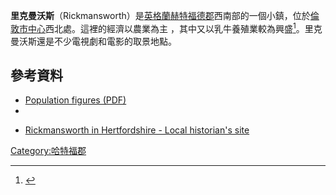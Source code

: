 {{Infobox UK place
| country = England
| latitude= 51.6383
| longitude= -0.4659
| official_name= Rickmansworth
| static_image_name= Rickmansworth, view from St Mary's Church Tower.jpg
| static_image_caption= 
| population = 14,571
| shire_district= [[三河區|三河區]]
| shire_county = [[赫特福德郡|赫特福德郡]]
| region= 東英格蘭
| constituency_westminster= [[西南赫特福德郡_(英國國會選區)|西南赫特福德郡]]
| post_town= RICKMANSWORTH
| postcode_district = WD3
| postcode_area= WD
| dial_code= 01923
| os_grid_reference= TQ061944
}}
'''里克曼沃斯'''（Rickmansworth）是[[英格蘭|英格蘭]][[赫特福德郡|赫特福德郡]]西南部的一個小鎮，位於[[倫敦市中心|倫敦市中心]]西北{{convert|20|mi|km|0}}處。這裡的經濟以農業為主
，其中又以乳牛養殖業較為興盛<ref>{{Cite web |url=http://ukcows.com/theCDI/Breed_Society.aspx?Mode=Contacts |title=存档副本 |accessdate=2016-03-03 |archive-date=2014-02-28 |archive-url=https://web.archive.org/web/20140228022422/http://ukcows.com/theCDI/Breed_Society.aspx?Mode=Contacts |dead-url=no }}</ref>。里克曼沃斯還是不少電視劇和電影的取景地點。
== 參考資料 ==
{{reflist}}
* [https://web.archive.org/web/20090326085841/http://www.hertsdirect.org/infobase/docs/pdfstore/tabKS01sett.pdf Population figures (PDF)]
*{{cite web |url=http://www.british-history.ac.uk/report.aspx?compid=43298 |title=Parishes: Rickmansworth |author=William Page (editor) |publisher=Institute of Historical Research |year=1908 |work=A History of the County of Hertford: volume 2 |accessdate=31 March 2012 }}
{{commons category|Rickmansworth}}
* [https://web.archive.org/web/20160304024838/http://www.rickmansworthherts.freeserve.co.uk/webpage6.htm Rickmansworth in Hertfordshire - Local historian's site]
[[Category:哈特福郡|Category:哈特福郡]]